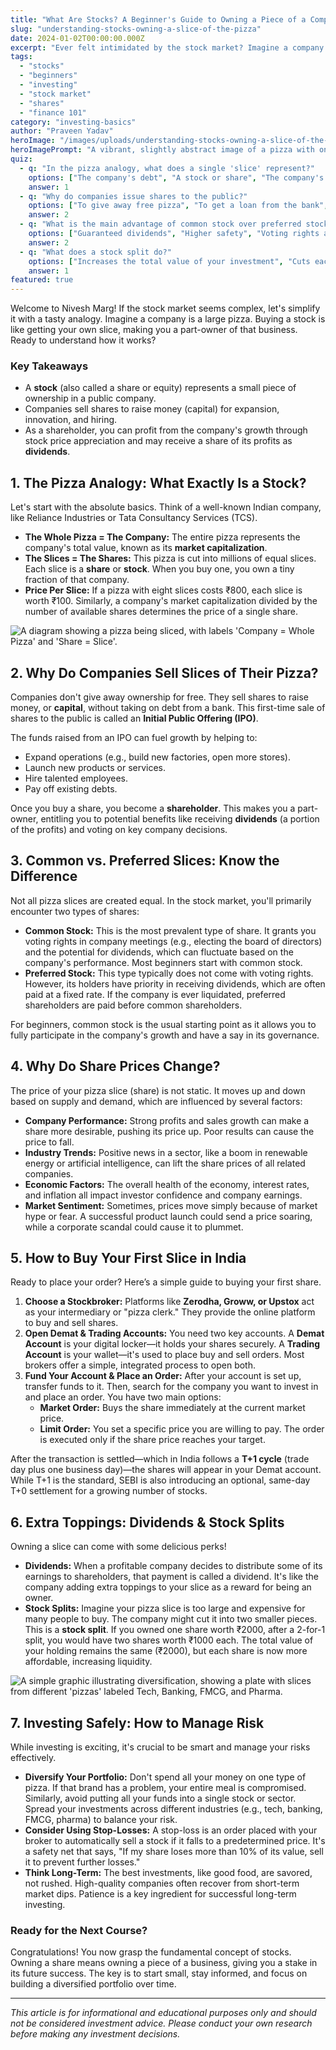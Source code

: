 ```yaml
---
title: "What Are Stocks? A Beginner's Guide to Owning a Piece of a Company"
slug: "understanding-stocks-owning-a-slice-of-the-pizza"
date: 2024-01-02T00:00:00.000Z
excerpt: "Ever felt intimidated by the stock market? Imagine a company is a pizza. Buying a stock is like owning a slice, making you a part-owner. Let's dive in and understand the basics."
tags:
  - "stocks"
  - "beginners"
  - "investing"
  - "stock market"
  - "shares"
  - "finance 101"
category: "investing-basics"
author: "Praveen Yadav"
heroImage: "/images/uploads/understanding-stocks-owning-a-slice-of-the-pizza/hero-image.jpg"
heroImagePrompt: "A vibrant, slightly abstract image of a pizza with one slice being pulled away, symbolizing a share of a company being purchased by an investor."
quiz:
  - q: "In the pizza analogy, what does a single 'slice' represent?"
    options: ["The company's debt", "A stock or share", "The company's total value"]
    answer: 1
  - q: "Why do companies issue shares to the public?"
    options: ["To give away free pizza", "To get a loan from the bank", "To raise money (capital) for growth"]
    answer: 2
  - q: "What is the main advantage of common stock over preferred stock for a beginner?"
    options: ["Guaranteed dividends", "Higher safety", "Voting rights and growth participation"]
    answer: 2
  - q: "What does a stock split do?"
    options: ["Increases the total value of your investment", "Cuts each share into smaller, more affordable pieces", "Gives you extra profit toppings (dividends)"]
    answer: 1
featured: true
---
```


Welcome to Nivesh Marg! If the stock market seems complex, let's simplify it with a tasty analogy. Imagine a company is a large pizza. Buying a stock is like getting your own slice, making you a part-owner of that business. Ready to understand how it works?

### Key Takeaways
*   A **stock** (also called a share or equity) represents a small piece of ownership in a public company.
*   Companies sell shares to raise money (capital) for expansion, innovation, and hiring.
*   As a shareholder, you can profit from the company's growth through stock price appreciation and may receive a share of its profits as **dividends**.

## 1. The Pizza Analogy: What Exactly Is a Stock?

Let's start with the absolute basics. Think of a well-known Indian company, like Reliance Industries or Tata Consultancy Services (TCS).

*   **The Whole Pizza = The Company:** The entire pizza represents the company's total value, known as its **market capitalization**.
*   **The Slices = The Shares:** This pizza is cut into millions of equal slices. Each slice is a **share** or **stock**. When you buy one, you own a tiny fraction of that company.
*   **Price Per Slice:** If a pizza with eight slices costs ₹800, each slice is worth ₹100. Similarly, a company's market capitalization divided by the number of available shares determines the price of a single share.

![A diagram showing a pizza being sliced, with labels 'Company = Whole Pizza' and 'Share = Slice'.](/images/uploads/understanding-stocks-owning-a-slice-of-the-pizza/pizza-analogy.png)

## 2. Why Do Companies Sell Slices of Their Pizza?

Companies don't give away ownership for free. They sell shares to raise money, or **capital**, without taking on debt from a bank. This first-time sale of shares to the public is called an **Initial Public Offering (IPO)**.

The funds raised from an IPO can fuel growth by helping to:
*   Expand operations (e.g., build new factories, open more stores).
*   Launch new products or services.
*   Hire talented employees.
*   Pay off existing debts.

Once you buy a share, you become a **shareholder**. This makes you a part-owner, entitling you to potential benefits like receiving **dividends** (a portion of the profits) and voting on key company decisions.

## 3. Common vs. Preferred Slices: Know the Difference

Not all pizza slices are created equal. In the stock market, you'll primarily encounter two types of shares:

*   **Common Stock:** This is the most prevalent type of share. It grants you voting rights in company meetings (e.g., electing the board of directors) and the potential for dividends, which can fluctuate based on the company's performance. Most beginners start with common stock.
*   **Preferred Stock:** This type typically does not come with voting rights. However, its holders have priority in receiving dividends, which are often paid at a fixed rate. If the company is ever liquidated, preferred shareholders are paid before common shareholders.

For beginners, common stock is the usual starting point as it allows you to fully participate in the company's growth and have a say in its governance.

## 4. Why Do Share Prices Change?

The price of your pizza slice (share) is not static. It moves up and down based on supply and demand, which are influenced by several factors:

*   **Company Performance:** Strong profits and sales growth can make a share more desirable, pushing its price up. Poor results can cause the price to fall.
*   **Industry Trends:** Positive news in a sector, like a boom in renewable energy or artificial intelligence, can lift the share prices of all related companies.
*   **Economic Factors:** The overall health of the economy, interest rates, and inflation all impact investor confidence and company earnings.
*   **Market Sentiment:** Sometimes, prices move simply because of market hype or fear. A successful product launch could send a price soaring, while a corporate scandal could cause it to plummet.

## 5. How to Buy Your First Slice in India

Ready to place your order? Here’s a simple guide to buying your first share.

1.  **Choose a Stockbroker:** Platforms like **Zerodha, Groww, or Upstox** act as your intermediary or "pizza clerk." They provide the online platform to buy and sell shares.
2.  **Open Demat & Trading Accounts:** You need two key accounts. A **Demat Account** is your digital locker—it holds your shares securely. A **Trading Account** is your wallet—it's used to place buy and sell orders. Most brokers offer a simple, integrated process to open both.
3.  **Fund Your Account & Place an Order:** After your account is set up, transfer funds to it. Then, search for the company you want to invest in and place an order. You have two main options:
    *   **Market Order:** Buys the share immediately at the current market price.
    *   **Limit Order:** You set a specific price you are willing to pay. The order is executed only if the share price reaches your target.

After the transaction is settled—which in India follows a **T+1 cycle** (trade day plus one business day)—the shares will appear in your Demat account. While T+1 is the standard, SEBI is also introducing an optional, same-day T+0 settlement for a growing number of stocks.

## 6. Extra Toppings: Dividends & Stock Splits

Owning a slice can come with some delicious perks!

*   **Dividends:** When a profitable company decides to distribute some of its earnings to shareholders, that payment is called a dividend. It's like the company adding extra toppings to your slice as a reward for being an owner.
*   **Stock Splits:** Imagine your pizza slice is too large and expensive for many people to buy. The company might cut it into two smaller pieces. This is a **stock split**. If you owned one share worth ₹2000, after a 2-for-1 split, you would have two shares worth ₹1000 each. The total value of your holding remains the same (₹2000), but each share is now more affordable, increasing liquidity.

![A simple graphic illustrating diversification, showing a plate with slices from different 'pizzas' labeled Tech, Banking, FMCG, and Pharma.](/images/uploads/understanding-stocks-owning-a-slice-of-the-pizza/diversification.png)

## 7. Investing Safely: How to Manage Risk

While investing is exciting, it's crucial to be smart and manage your risks effectively.

*   **Diversify Your Portfolio:** Don't spend all your money on one type of pizza. If that brand has a problem, your entire meal is compromised. Similarly, avoid putting all your funds into a single stock or sector. Spread your investments across different industries (e.g., tech, banking, FMCG, pharma) to balance your risk.
*   **Consider Using Stop-Losses:** A stop-loss is an order placed with your broker to automatically sell a stock if it falls to a predetermined price. It's a safety net that says, "If my share loses more than 10% of its value, sell it to prevent further losses."
*   **Think Long-Term:** The best investments, like good food, are savored, not rushed. High-quality companies often recover from short-term market dips. Patience is a key ingredient for successful long-term investing.

### Ready for the Next Course?

Congratulations! You now grasp the fundamental concept of stocks. Owning a share means owning a piece of a business, giving you a stake in its future success. The key is to start small, stay informed, and focus on building a diversified portfolio over time.

---
*This article is for informational and educational purposes only and should not be considered investment advice. Please conduct your own research before making any investment decisions.*